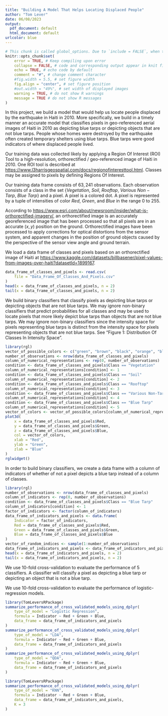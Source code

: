 ```yaml
---
title: "Building A Model That Helps Locating Displaced People"
author: "Tom Lever"
date: 06/08/2023
output:
  pdf_document: default
  html_document: default
urlcolor: blue
---
```


<!--- Below are global settings for knitr. You can override any of them by adding the changes to individual chunks --->
```r
# This chunk is called global_options. Due to `include = FALSE`, when the document is rendered, the chunk will be executed, but the results and code will not be included in the rendered document
knitr::opts_chunk$set(
    error = TRUE, # Keep compiling upon error
    collapse = FALSE, # code and corresponding output appear in knit file in separate blocks
    echo = TRUE, # echo code by default
    comment = "#", # change comment character
    #fig.width = 5.5, # set figure width
    fig.align = "center", # set figure position
    #out.width = "49%", # set width of displayed images
    warning = TRUE, # do not show R warnings
    message = TRUE # do not show R messages
)
```

In this project, we build a model that would help us locate people displaced by the earthquake in Haiti in $2010$. More specifically, we build in a timely manner an accurate model that classifies pixels in geo-referenced aerial images of Haiti in $2010$ as depicting blue tarps or depicting objects that are not blue tarps. People whose homes were destroyed by the earthquake often created temporary shelters using blue tarps. Blue tarps were good indicators of where displaced people lived.

Our training data was collected likely by applying a Region Of Interest (ROI) Tool to a high-resolution, orthorectified / geo-referenced image of Haiti in 2010. One ROI tool is described at [https://www.l3harrisgeospatial.com/docs/regionofinteresttool.html](https://www.l3harrisgeospatial.com/docs/regionofinteresttool.html). Classes may be assigned to pixels by defining Regions Of Interest.

Our training data frame consists of $63,241$ observations. Each observation consists of a class in the set $\{Vegetation, \ Soil, \ Rooftop, \ Various \ Non-Tarp, \ Blue \ Tarp\}$ and a pixel. A pixel is a colored dot. A pixel is represented by a tuple of intensities of color $Red$, $Green$, and $Blue$ in the range $0$ to $255$.

According to [https://www.esri.com/about/newsroom/insider/what-is-orthorectified-imagery/](https://www.esri.com/about/newsroom/insider/what-is-orthorectified-imagery/), an orthorectified image is an accurately georeferenced image that has been processed so that all pixels are in an accurate $(x, y)$ position on the ground. Orthorectified images have been processed to apply corrections for optical distortions from the sensor system, and apparent changes in the position of ground objects caused by the perspective of the sensor view angle and ground terrain.

We load a data frame of classes and pixels based on an orthorectified image of Haiti at [https://www.kaggle.com/datasets/billbasener/pixel-values-from-images-over-haiti?datasetId=1899167](https://www.kaggle.com/datasets/billbasener/pixel-values-from-images-over-haiti?datasetId=1899167).

```r
data_frame_of_classes_and_pixels <- read.csv(
    file = "Data_Frame_Of_Classes_And_Pixels.csv"
)
head(x = data_frame_of_classes_and_pixels, n = 2)
tail(x = data_frame_of_classes_and_pixels, n = 2)
```

We build binary classifiers that classify pixels as depicting blue tarps or depicting objects that are not blue tarps. We may ignore non-binary classifiers that predict probabilities for all classes and may be used to locate pixels that more likely depict blue tarps than objects that are not blue tarps. We may ignore non-binary classifiers since the intensity space for pixels representing blue tarps is distinct from the intensity space for pixels representing objects that are not blue tarps. See "Figure 1: Distribution Of Classes In Intensity Space".

```r
library(rgl)
vector_of_possible_colors <- c("green", "brown", "black", "orange", "blue")
number_of_observations <- nrow(data_frame_of_classes_and_pixels)
column_of_numerical_representations <- rep(0, number_of_observations)
condition <- data_frame_of_classes_and_pixels$Class == "Vegetation"
column_of_numerical_representations[condition] <- 1
condition <- data_frame_of_classes_and_pixels$Class == "Soil"
column_of_numerical_representations[condition] <- 2
condition <- data_frame_of_classes_and_pixels$Class == "Rooftop"
column_of_numerical_representations[condition] <- 3
condition <- data_frame_of_classes_and_pixels$Class == "Various Non-Tarp"
column_of_numerical_representations[condition] <- 4
condition <- data_frame_of_classes_and_pixels$Class == "Blue Tarp"
column_of_numerical_representations[condition] <- 5
vector_of_colors <- vector_of_possible_colors[column_of_numerical_representations]
plot3d(
    x = data_frame_of_classes_and_pixels$Red,
    y = data_frame_of_classes_and_pixels$Green,
    z = data_frame_of_classes_and_pixels$Blue,
    col = vector_of_colors,
    xlab = "Red",
    ylab = "Green",
    zlab = "Blue"
)
rglwidget()
```

In order to build binary classifiers, we create a data frame with a column of indicators of whether of not a pixel depicts a blue tarp instead of a column of classes.

```r
library(rgl)
number_of_observations <- nrow(data_frame_of_classes_and_pixels)
column_of_indicators <- rep(0, number_of_observations)
condition <- data_frame_of_classes_and_pixels$Class == "Blue Tarp"
column_of_indicators[condition] <- 1
factor_of_indicators <- factor(column_of_indicators)
data_frame_of_indicators_and_pixels <- data.frame(
    Indicator = factor_of_indicators,
    Red = data_frame_of_classes_and_pixels$Red,
    Green = data_frame_of_classes_and_pixels$Green,
    Blue = data_frame_of_classes_and_pixels$Blue
)
vector_of_random_indices <- sample(1:number_of_observations)
data_frame_of_indicators_and_pixels <- data_frame_of_indicators_and_pixels[vector_of_random_indices, ]
head(x = data_frame_of_indicators_and_pixels, n = 2)
tail(x = data_frame_of_indicators_and_pixels, n = 2)
```

We use $10$-fold cross-validation to evaluate the performance of $5$ classifiers. A classifier will classify a pixel as depicting a blue tarp or depicting an object that is not a blue tarp.

We use $10$-fold cross-validation to evaluate the performance of logistic-regression models.

```r
library(TomLeversRPackage)
summarize_performance_of_cross_validated_models_using_dplyr(
    type_of_model = "Logistic Regression",
    formula = Indicator ~ Red + Green + Blue,
    data_frame = data_frame_of_indicators_and_pixels
)
summarize_performance_of_cross_validated_models_using_dplyr(
    type_of_model = "LDA",
    formula = Indicator ~ Red + Green + Blue,
    data_frame = data_frame_of_indicators_and_pixels
)
summarize_performance_of_cross_validated_models_using_dplyr(
    type_of_model = "QDA",
    formula = Indicator ~ Red + Green + Blue,
    data_frame = data_frame_of_indicators_and_pixels
)
```

```r
library(TomLeversRPackage)
summarize_performance_of_cross_validated_models_using_dplyr(
    type_of_model = "KNN",
    formula = Indicator ~ Red + Green + Blue,
    data_frame = data_frame_of_indicators_and_pixels,
    K = 3
)
```